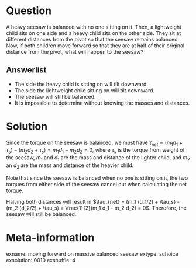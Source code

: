 Question
========
A heavy seesaw is balanced with no one sitting on it. Then, a lightweight child sits on one side and a heavy child sits on the other side. They sit at different distances from the pivot so that the seesaw remains balanced. Now, if both children move forward so that they are at half of their original distance from the pivot, what will happen to the seesaw?


Answerlist
----------
* The side the heavy child is sitting on will tilt downward.
* The side the lightweight child sitting on will tilt downward.
* The seesaw will still be balanced.
* It is impossible to determine without knowing the masses and distances.


Solution
========
Since the torque on the seesaw is balanced, we must have $\tau_{net} = (m_{1} d_{1} + \tau_s) - (m_{2} d_{2} + \tau_s) = m_1 d_1 - m_2 d_2 = 0$, where $\tau_s$ is the torque from weight of the seesaw, $m_1$ and $d_1$ are the mass and distance of the lighter child, and $m_2$ an $d_2$ are the mass and distance of the heavier child. 

Note that since the seesaw is balanced when no one is sitting on it, the two torques from either side of the seesaw cancel out when calculating the net torque.

Halving both distances will result in $\tau_{net} = (m_1 (d_1/2) + \tau_s) - (m_2 (d_2/2) + \tau_s) = \frac{1}{2}(m_1 d_1 - m_2 d_2) = 0$. Therefore, the seesaw will still be balanced.


Meta-information
================
exname: moving forward on massive balanced seesaw
extype: schoice
exsolution: 0010
exshuffle: 4
